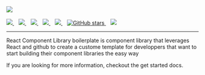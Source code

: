 
<Meta title="Docs/Intro" />

<div style={{ margin: '0 auto', maxWidth: '600px', color: 'white', textAlign: 'center' }}>
  <img
    style={{ width: '75%', margin: '0 auto 2em auto' }}
    src="https://raw.githubusercontent.com/nibgat/ncore-web/main/stories/assets/logo.png"
  />
  <br />
  <br />
  <a href="https://github.com/nibgat/ncore-web/actions/workflows/chromatic.yml">
    <img src="https://github.com/nibgat/ncore-web/actions/workflows/chromatic.yml/badge.svg?branch=main" />
  </a>
  &nbsp;&nbsp;
  <a href="https://npm.im/ncore-web">
    <img src="https://img.shields.io/npm/v/ncore-web.svg" />
  </a>&nbsp;&nbsp;
  <a href="https://npm.im/ncore-web">
    <img src="https://badgen.net/npm/dw/ncore-web" />
  </a>&nbsp;&nbsp;
  <a href="https://github.com/nibgat/ncore-web/blob/main/LICENSE">
    <img src="https://badgen.now.sh/badge/license/apache2" />
  </a>&nbsp;&nbsp;
  <a href="https://bundlephobia.com/result?p=ncore-web">
    <img src="https://badgen.net/bundlephobia/minzip/ncore-web" />
  </a>&nbsp;&nbsp;
  <a href="https://github.com/nibgat/ncore-web/reaviz">
    <img alt="GitHub stars" src="https://img.shields.io/github/stars/nibgat/ncore-web?style=social" />
  </a>&nbsp;&nbsp;
  <a href="https://discord.gg/ATTvQVug">
    <img src="https://img.shields.io/discord/844715176895840286?label=discord" />
  </a>

---

React Component Library boilerplate is component library that leverages React and github to create
a custome template for developpers that want to start building their component libraries the easy way

If you are looking for more information, checkout the get started docs.

</div>
